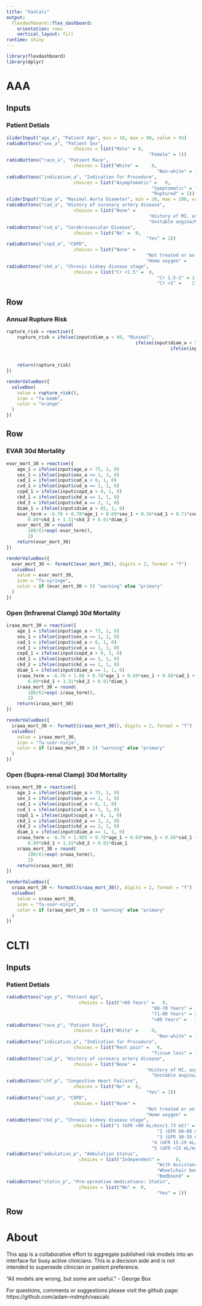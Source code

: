 ```yaml
---
title: "VasCalc"
output: 
  flexdashboard::flex_dashboard:
    orientation: rows
    vertical_layout: fill
runtime: shiny
---
```


```r
library(flexdashboard)
library(dplyr)
```

AAA
=======================================================================

Inputs {.sidebar}
-----------------------------------------------------------------------

### Patient Detials

```r

sliderInput("age_a", "Patient Age", min = 18, max = 90, value = 45)
radioButtons("sex_a", "Patient Sex",
 						 choices = list("Male" = 0,
 						 							 "Female" = 1))
radioButtons("race_a", "Patient Race",
  						 choices = list("White" =     0,
						 							    "Non-white" = 1))
radioButtons("indication_a", "Indication for Procedure",
	  					 choices = list("Asymptomatic" =   0,
		  				 							  "Symptomatic" = 1,
	  					 							  "Ruptured" = 2))
sliderInput("diam_a", "Maximal Aorta Diameter", min = 30, max = 100, value = 55)
radioButtons("cad_a", "History of coronary artery disease",
  						 choices = list("None" =                                         0,
  						 							 "History of MI, asymptomatic or stable angina" = 1,
  						 							 "Unstable angina/MI within 6 months" =           2))
radioButtons("cvd_a", "Cerebrovascular Disease",
  						 choices = list("No" =  0,
	  					 						    "Yes" = 1))
radioButtons("copd_a", "COPD",
			  			 choices = list("None" =                         0,
			  			 						    "Not treated or on medication" = 1,
			  			 						    "Home oxygen" =                  2))
radioButtons("ckd_a", "Chronic kidney disease stage",
			  			 choices = list("Cr <1.5" =  0,
						 							    "Cr 1.5-2" = 1,
						 							    "Cr >2" =    2))
```


Row
----------------------------------------------

### Annual Rupture Risk

```r
rupture_risk = reactive({
	rupture_risk = ifelse(input$diam_a < 40, "Minimal",
												ifelse(input$diam_a < 50, "1%",
															 ifelse(input$diam_a < 60, "5-10%",
															 			 ifelse(input$diam_a < 70, "10-20%",
															 			 			 ifelse(input$diam_a < 80, "20-40%", "30-50%")))))
	return(rupture_risk)
})

renderValueBox({
  valueBox(
    value = rupture_risk(),
    icon = "fa-bomb",
    color = "orange"
  )
})
```


Row
-----------------------------------------------

### EVAR 30d Mortality

```r
evar_mort_30 = reactive({
	age_1 = ifelse(input$age_a > 75, 1, 0)
	sex_1 = ifelse(input$sex_a == 1, 1, 0)
	cad_1 = ifelse(input$cad_a > 0, 1, 0)
	cvd_1 = ifelse(input$cvd_a == 1, 1, 0)
	copd_1 = ifelse(input$copd_a > 0, 1, 0)
	ckd_1 = ifelse(input$ckd_a == 1, 1, 0)
	ckd_2 = ifelse(input$ckd_a == 2, 1, 0)
	diam_1 = ifelse(input$diam_a > 65, 1, 0)
	evar_term = -6.76 + 0.78*age_1 + 0.69*sex_1 + 0.56*cad_1 + 0.71*cvd_1 + 0.95*copd_1 + 
		0.89*ckd_1 + 1.31*ckd_2 + 0.91*diam_1
	evar_mort_30 = round(
		100/(1+exp(-evar_term)),
		2)
	return(evar_mort_30)
})

renderValueBox({
  evar_mort_30 <- formatC(evar_mort_30(), digits = 2, format = "f")
  valueBox(
    value = evar_mort_30,
    icon = "fa-syringe",
    color = if (evar_mort_30 > 5) "warning" else "primary"
  )
})
```

### Open (Infrarenal Clamp) 30d Mortality

```r
iraaa_mort_30 = reactive({
	age_1 = ifelse(input$age_a > 75, 1, 0)
	sex_1 = ifelse(input$sex_a == 1, 1, 0)
	cad_1 = ifelse(input$cad_a > 0, 1, 0)
	cvd_1 = ifelse(input$cvd_a == 1, 1, 0)
	copd_1 = ifelse(input$copd_a > 0, 1, 0)
	ckd_1 = ifelse(input$ckd_a == 1, 1, 0)
	ckd_2 = ifelse(input$ckd_a == 2, 1, 0)
	diam_1 = ifelse(input$diam_a == 1, 1, 0)
	iraaa_term = -6.76 + 1.08 + 0.78*age_1 + 0.69*sex_1 + 0.56*cad_1 + 0.71*cvd_1 + 0.95*copd_1 + 
		0.89*ckd_1 + 1.31*ckd_2 + 0.91*diam_1
	iraaa_mort_30 = round(
		100/(1+exp(-iraaa_term)),
		2)
	return(iraaa_mort_30)
})

renderValueBox({
  iraaa_mort_30 <- formatC(iraaa_mort_30(), digits = 2, format = "f")
  valueBox(
    value = iraaa_mort_30,
    icon = "fa-user-ninja",
    color = if (iraaa_mort_30 > 5) "warning" else "primary"
  )
})
```

### Open (Supra-renal Clamp) 30d Mortality

```r
sraaa_mort_30 = reactive({
	age_1 = ifelse(input$age_a > 75, 1, 0)
	sex_1 = ifelse(input$sex_a == 1, 1, 0)
	cad_1 = ifelse(input$cad_a > 0, 1, 0)
	cvd_1 = ifelse(input$cvd_a == 1, 1, 0)
	copd_1 = ifelse(input$copd_a > 0, 1, 0)
	ckd_1 = ifelse(input$ckd_a == 1, 1, 0)
	ckd_2 = ifelse(input$ckd_a == 2, 1, 0)
	diam_1 = ifelse(input$diam_a == 1, 1, 0)
	sraaa_term = -6.76 + 1.905 + 0.78*age_1 + 0.69*sex_1 + 0.56*cad_1 + 0.71*cvd_1 + 0.95*copd_1 + 
		0.89*ckd_1 + 1.31*ckd_2 + 0.91*diam_1
	sraaa_mort_30 = round(
		100/(1+exp(-sraaa_term)),
		2)
	return(sraaa_mort_30)
})

renderValueBox({
  sraaa_mort_30 <- formatC(sraaa_mort_30(), digits = 2, format = "f")
  valueBox(
    value = sraaa_mort_30,
    icon = "fa-user-ninja",
    color = if (sraaa_mort_30 > 5) "warning" else "primary"
  )
})
```

CLTI
===============================================================================

Inputs {.sidebar}
-------------------------------------------------------------------------------

### Patient Detials

```r

radioButtons("age_p", "Patient Age", 
						   choices = list("<60 Years" =   0,
						 	  						  "60-70 Years" = 1,
						 		  					  "71-80 Years" = 2,
						 			  				  ">80 Years" =   3))
radioButtons("race_p", "Patient Race",
  						 choices = list("White" =     0,
						 							    "Non-white" = 1))
radioButtons("indication_p", "Indication for Procedure",
	  					 choices = list("Rest pain" =   0,
		  				 							  "Tissue loss" = 1))
radioButtons("cad_p", "History of coronary artery disease",
				   		 choices = list("None" =                                         0,
		  				 						    "History of MI, asymptomatic or stable angina" = 1,
	  					 							  "Unstable angina/MI within 6 months" =           2))
radioButtons("chf_p", "Congestive Heart Failure",
  						 choices = list("No" =  0,
	  					 						    "Yes" = 1))
radioButtons("copd_p", "COPD",
			  			 choices = list("None" =                         0,
			  			 						    "Not treated or on medication" = 1,
			  			 						    "Home oxygen" =                  2))
radioButtons("ckd_p", "Chronic kidney disease stage",
			  			 choices = list("1 (GFR >90 mL/min/1.73 m2)" =    0,
						 							    "2 (GFR 60-89 mL/min/1.73 m2)" =  1,
						 							    "3 (GFR 30-59 mL/min/1.73 m2)" =  2,
						 						      "4 (GFR 15-29 mL/min/1.73 m2)" =  3,
						 						      "5 (GFR <15 mL/min/1.73 m2)" =    4))
radioButtons("ambulation_p", "Ambulation Status",
						   choices = list("Independent" =      0,
						 						     	"With Assistance" =  1,
						 							    "Wheelchair bound" = 2,
						 							    "Bedbound" =         3))
radioButtons("statin_p", "Pre-opreative medications: Statin",
						   choices = list("No" =  0,
						 							    "Yes" = 1))
```

Row
----------------------------------------------------------

About
==============================================================================

This app is a collaborative effort to aggregate published risk models into an interface for busy active clinicians.  This is a decision aide and is not intended to supersede clinician or patient preference.  

"All models are wrong, but some are useful."
- George Box

For questions, comments or suggestions please visit the github page: https://github.com/adam-mdmph/vascalc